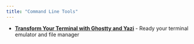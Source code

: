 ```yaml
---
title: "Command Line Tools"
---
```


- **[Transform Your Terminal with Ghostty and Yazi](ghostty-yazi-terminal/ghostty-yazi.qmd)** - Ready your terminal emulator and file manager

